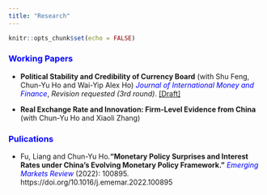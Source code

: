 ```yaml
---
title: "Research"
---
```


```r
knitr::opts_chunk$set(echo = FALSE)
```

### [Working Papers]{style="color: blue;"}

-   **Political Stability and Credibility of Currency Board** (with Shu Feng, Chun-Yu Ho and Wai-Yip Alex Ho) [*Journal of International Money and Finance*]{style="color:blue;"}, *Revision requested (3rd round)*. [[Draft]](research/cba_ps.pdf){target="_blank"}

-   **Real Exchange Rate and Innovation: Firm-Level Evidence from China** (with Chun-Yu Ho and Xiaoli Zhang) 



### [Pulications]{style="color: blue;"}

- Fu, Liang and Chun-Yu Ho.**"Monetary Policy Surprises and Interest Rates under China's Evolving Monetary Policy Framework."** [*Emerging Markets Review*]{style="color:blue;"} (2022): 100895. https://doi.org/10.1016/j.ememar.2022.100895